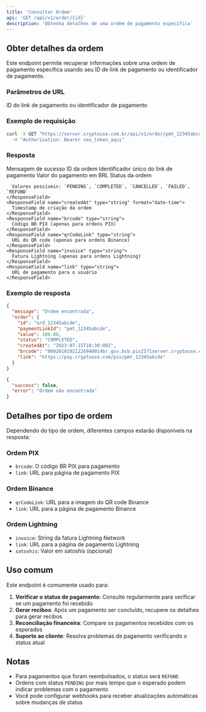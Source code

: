 ```yaml
---
title: 'Consultar Ordem'
api: 'GET /api/v1/order/{id}'
description: 'Obtenha detalhes de uma ordem de pagamento específica'
---
```


## Obter detalhes da ordem

Este endpoint permite recuperar informações sobre uma ordem de pagamento específica usando seu ID de link de pagamento ou identificador de pagamento.

### Parâmetros de URL

<ParamField path="id" type="string" required>
  ID do link de pagamento ou identificador de pagamento
</ParamField>

### Exemplo de requisição

```bash
curl -X GET "https://server.cryptouse.com.br/api/v1/order/pmt_12345abcde" \
  -H "Authorization: Bearer seu_token_aqui"
```

### Resposta

<ResponseField name="message" type="string">
  Mensagem de sucesso
</ResponseField>

<ResponseField name="order" type="object">
  <Expandable title="Propriedades">
    <ResponseField name="id" type="string">
      ID da ordem
    </ResponseField>
    <ResponseField name="paymentLinkId" type="string">
      Identificador único do link de pagamento
    </ResponseField>
    <ResponseField name="value" type="number">
      Valor do pagamento em BRL
    </ResponseField>
    <ResponseField name="status" type="string">
      Status da ordem
      
      Valores possíveis: `PENDING`, `COMPLETED`, `CANCELLED`, `FAILED`, `REFUND`
    </ResponseField>
    <ResponseField name="createdAt" type="string" format="date-time">
      Timestamp de criação da ordem
    </ResponseField>
    <ResponseField name="brcode" type="string">
      Código BR PIX (apenas para ordens PIX)
    </ResponseField>
    <ResponseField name="qrCodeLink" type="string">
      URL do QR code (apenas para ordens Binance)
    </ResponseField>
    <ResponseField name="invoice" type="string">
      Fatura Lightning (apenas para ordens Lightning)
    </ResponseField>
    <ResponseField name="link" type="string">
      URL de pagamento para o usuário
    </ResponseField>
  </Expandable>
</ResponseField>

### Exemplo de resposta

<CodeGroup>

```json Sucesso (200)
{
  "message": "Ordem encontrada",
  "order": {
    "id": "ord_12345abcde",
    "paymentLinkId": "pmt_12345abcde",
    "value": 100.00,
    "status": "COMPLETED",
    "createdAt": "2023-07-15T10:30:00Z",
    "brcode": "00020101021226940014br.gov.bcb.pix2571server.cryptouse.com.br/pix/pmt_12345abcde5204000053039865802BR5925CRYPTOUSE PAGAMENTOS SA6009SAO PAULO62070503***63047D37",
    "link": "https://pay.cryptouse.com/pix/pmt_12345abcde"
  }
}
```

```json Ordem não encontrada (404)
{
  "success": false,
  "error": "Ordem não encontrada"
}
```

</CodeGroup>

## Detalhes por tipo de ordem

Dependendo do tipo de ordem, diferentes campos estarão disponíveis na resposta:

### Ordem PIX

- `brcode`: O código BR PIX para pagamento
- `link`: URL para página de pagamento PIX

### Ordem Binance

- `qrCodeLink`: URL para a imagem do QR code Binance
- `link`: URL para a página de pagamento Binance

### Ordem Lightning

- `invoice`: String da fatura Lightning Network
- `link`: URL para a página de pagamento Lightning
- `satoshis`: Valor em satoshis (opcional)

## Uso comum

Este endpoint é comumente usado para:

1. **Verificar o status de pagamento**: Consulte regularmente para verificar se um pagamento foi recebido
2. **Gerar recibos**: Após um pagamento ser concluído, recupere os detalhes para gerar recibos
3. **Reconciliação financeira**: Compare os pagamentos recebidos com os esperados
4. **Suporte ao cliente**: Resolva problemas de pagamento verificando o status atual

## Notas

- Para pagamentos que foram reembolsados, o status será `REFUND`
- Ordens com status `PENDING` por mais tempo que o esperado podem indicar problemas com o pagamento
- Você pode configurar webhooks para receber atualizações automáticas sobre mudanças de status 